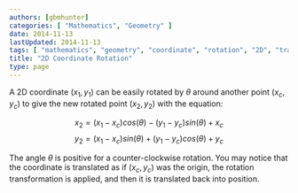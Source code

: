 ```yaml
---
authors: [gbmhunter]
categories: [ "Mathematics", "Geometry" ]
date: 2014-11-13
lastUpdated: 2014-11-13
tags: [ "mathematics", "geometry", "coordinate", "rotation", "2D", "transformation" ]
title: "2D Coordinate Rotation"
type: page
---
```


<WarningIsNotes />

A 2D coordinate $(x_1, y_1)$ can be easily rotated by $\theta$ around another point $(x_c, y_c)$ to give the new rotated point $(x_2, y_2)$ with the equation:

$$x_2 = (x_1 - x_c) cos(\theta) - (y_1 - y_c) sin(\theta) + x_c$$
$$y_2 = (x_1 - x_c) sin(\theta) + (y_1 - y_c) cos(\theta) + y_c$$

The angle $\theta$ is positive for a counter-clockwise rotation. You may notice that the coordinate is translated as if $(x_c, y_c)$ was the origin, the rotation transformation is applied, and then it is translated back into position.
